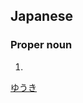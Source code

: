 ==Japanese==
{{ja-kanjitab|祐|希}}

===Proper noun===
{{ja-pos|proper|ゆうき}}

# {{given name|male|lang=ja}}

[[Category:Japanese male given names|ゆうき]]
